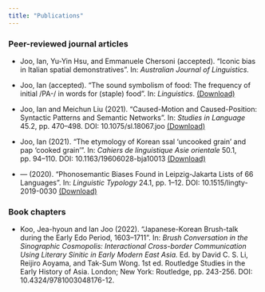```yaml
---
title: "Publications"
---
```


<h3>Peer-reviewed journal articles</h3>

* Joo, Ian, Yu-Yin Hsu, and Emmanuele Chersoni (accepted). “Iconic bias in Italian spatial demonstratives”. In: <em>Australian Journal of Linguistics.</em>

* Joo, Ian (accepted). “The sound symbolism of food: The frequency of initial /PA-/ in words for (staple) food”. In: <em>Linguistics</em>. [(Download)](joo2022sound.pdf)

* Joo, Ian and Meichun Liu (2021). “Caused-Motion and Caused-Position: Syntactic Patterns and Semantic Networks”. In: <em>Studies in Language</em> 45.2, pp. 470–498. DOI: 10.1075/sl.18067.joo [(Download)](joo2021caused.pdf)

* Joo, Ian (2021). “The etymology of Korean ssal ‘uncooked grain’ and pap ‘cooked grain’”. In: <em>Cahiers de linguistique Asie orientale</em> 50.1, pp. 94–110. DOI: 10.1163/19606028-bja10013 [(Download)](joo2021etymology.pdf)

* — (2020). “Phonosemantic Biases Found in Leipzig-Jakarta Lists of 66 Languages”. In: <em>Linguistic Typology</em> 24.1, pp. 1–12. DOI: 10.1515/lingty-2019-0030 [(Download)](joo2020phonosemantic.pdf)

<h3>Book chapters</h3>

* Koo, Jea-hyoun and Ian Joo (2022). “Japanese-Korean Brush-talk during the Early Edo Period, 1603–1711”. In: <em>Brush Conversation in the Sinographic Cosmopolis: Interactional Cross-border Communication Using Literary Sinitic in Early Modern East Asia.</em> Ed. by David C. S. Li, Reijiro Aoyama, and Tak-Sum Wong. 1st ed. Routledge Studies in the Early History of Asia. London; New York: Routledge, pp. 243-256. DOI: 10.4324/9781003048176-12.